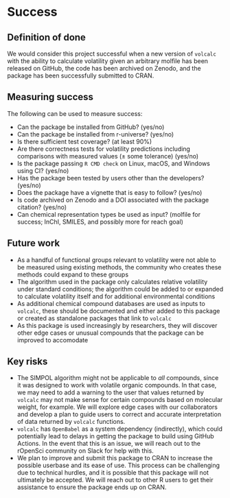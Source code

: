 # Success
<!-- 
Projects should have a definition of done that is measurable, and a thorough understanding going in of what the risks are to delivery 
-->

## Definition of done
<!-- 
What does success look like? 
-->
We would consider this project successful when a new version of `volcalc` with the ability to calculate volatility given an arbitrary molfile has been released on GitHub, the code has been archived on Zenodo, and the package has been successfully submitted to CRAN.

## Measuring success
<!-- 
How will we know when success is achieved, what markers can we use along the way 
-->

The following can be used to measure success:

- Can the package be installed from GitHub? (yes/no)
- Can the package be installed from r-universe? (yes/no)
- Is there sufficient test coverage? (at least 90%)
- Are there correctness tests for volatility predictions including comparisons with measured values (± some tolerance) (yes/no)
- Is the package passing `R CMD check` on Linux, macOS, and Windows using CI? (yes/no)
- Has the package been tested by users other than the developers? (yes/no)
- Does the package have a vignette that is easy to follow? (yes/no)
- Is code archived on Zenodo and a DOI associated with the package citation? (yes/no)
- Can chemical representation types be used as input? (molfile for success; InChI, SMILES, and possibly more for reach goal)

## Future work
<!-- 
How could this be extended / developed in the future by yourself and/or the community in general?
-->

- As a handful of functional groups relevant to volatility were not able to be measured using existing methods, the community who creates these methods could expand to these groups
- The algorithm used in the package only calculates relative volatility under standard conditions; the algorithm could be added to or expanded to calculate volatility itself and for additional environmental conditions
- As additional chemical compound databases are used as inputs to `volcalc`, these should be documented and either added to this package or created as standalone packages that link to `volcalc`
- As this package is used increasingly by researchers, they will discover other edge cases or unusual compounds that the package can be improved to accomodate

## Key risks
<!-- 
What sort of things could come up that can delay or break the project?

 - [ ] People
 - [ ] Processes
 - [ ] Tooling & Technology
 - [ ] Costs

-->

- The SIMPOL algorithm might not be applicable to *all* compounds, since it was designed to work with volatile organic compounds.  In that case, we may need to add a warning to the user that values returned by `volcalc` may not make sense for certain compounds based on molecular weight, for example. We will explore edge cases with our collaborators and develop a plan to guide users to correct and accurate interpretation of data returned by `volcalc` functions.
- `volcalc` has `OpenBabel` as a system dependency (indirectly), which could potentially lead to delays in getting the package to build using GitHub Actions. In the event that this is an issue, we will reach out to the rOpenSci community on Slack for help with this.
- We plan to improve and submit this package to CRAN to increase the possible userbase and its ease of use. This process can be challenging due to technical hurdles, and it is possible that this package will not ultimately be accepted. We will reach out to other R users to get their assistance to ensure the package ends up on CRAN. 
